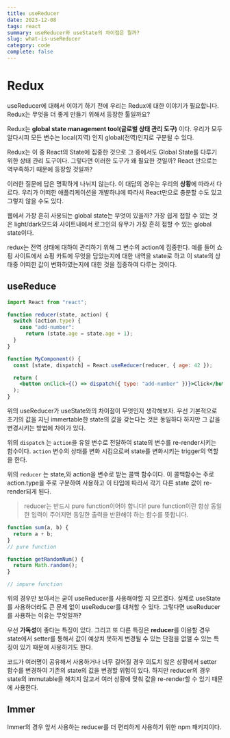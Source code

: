 ```yaml
---
title: useReducer
date: 2023-12-08
tags: react
summary: useReducer와 useState의 차이점은 뭘까?
slug: what-is-useReducer
category: code
complete: false
---
```


# Redux

useReducer에 대해서 이야기 하기 전에 우리는 Redux에 대한 이야기가 필요합니다. Redux는 무엇을 더 좋게 만들기 위해서 등장한 툴일까요?

Redux는 **global state management tool(글로벌 상태 관리 도구)** 이다. 우리가 모두 알다시피 모든 변수는 local(지역) 인지 global(전역)인지로 구분될 수 있다.

Redux는 이 중 React의 State에 집중한 것으로 그 중에서도 Global State를 다루기 위한 상태 관리 도구이다. 그렇다면 이러한 도구가 왜 필요한 것일까? React 만으로는 역부족하기 때문에 등장할 것일까?

이러한 질문에 답은 명확하게 나뉘지 않는다. 이 대답의 경우는 우리의 **상황**에 따라서 다르다. 우리가 어떠한 애플리케이션을 개발하냐에 따라서 React만으로 충분할 수도 있고 그렇지 않을 수도 있다.

웹에서 가장 흔히 사용되는 global state는 무엇이 있을까? 가장 쉽게 접할 수 있는 것은 light/dark모드와 사이트내에서 로그인의 유무가 가장 흔히 접할 수 있는 global state이다.

redux는 전역 상태에 대하여 관리하기 위해 그 변수의 action에 집중한다. 예를 들어 쇼핑 사이트에서 쇼핑 카트에 무엇을 담았는지에 대한 내역을 state로 하고 이 state의 상태중 어떠한 값이 변화하였는지에 대한 것을 집중하여 다루는 것이다.

## useReduce

```jsx
import React from "react";

function reducer(state, action) {
  switch (action.type) {
    case "add-number":
      return (state.age = state.age + 1);
  }
}

function MyComponent() {
  const [state, dispatch] = React.useReducer(reducer, { age: 42 });

  return (
    <button onClick={() => dispatch({ type: "add-number" })}>Click</button>
  );
}
```

위의 useReducer가 useState와의 차이점이 무엇인지 생각해보자. 우선 기본적으로 초기의 값을 지닌 immertable한 state의 값을 갖는다는 것은 동일하다 하지만 그 값을 변경시키는 방법에 차이가 있다.

위의 `dispatch` 는 `action`을 유일 변수로 전달하여 state의 변수를 re-render시키는 함수이다. `action` 변수의 상태를 변화 시킴으로써 state를 변화시키는 trigger의 역할을 한다.

위의 `reducer` 는 state,와 action을 변수로 받는 콜백 함수이다. 이 콜백함수는 주로 action.type을 주로 구분하여 사용하고 이 타입에 따라서 각기 다른 state 값이 re-render되게 된다.

> reducer는 반드시 pure function이어야 합니다!
> pure function이란 항상 동일한 입력이 주어지면 동일한 출력을 반환해야 하는 함수를 뜻합니다.

```javascript
function sum(a, b) {
  return a + b;
}
// pure function

function getRandomNum() {
  return Math.random();
}

// impure function
```

위의 경우만 보아서는 굳이 useReducer를 사용해야할 지 모르겠다. 실제로 useState를 사용하더라도 큰 문제 없이 useReducer를 대처할 수 있다. 그렇다면 useReducer를 사용하는 이유는 무엇일까?

우선 **가독성**이 좋다는 특징이 있다. 그리고 또 다른 특징은 **reducer**를 이용할 경우 state에서 setter를 통해서 값이 예상치 못하게 변경될 수 있는 단점을 없앨 수 있는 특징이 있기 때문에 사용하기도 한다.

코드가 여러명이 공유해서 사용하거나 너무 길어질 경우 의도치 않은 상황에서 setter 함수를 변경하여 기존의 state의 값을 변경할 위험이 있다. 하지만 reducer의 경우 state의 immutable을 해치지 않고서 여러 상황에 맞춰 값을 re-render할 수 있기 때문에 사용한다.

## Immer

Immer의 경우 앞서 사용하는 reducer를 더 편리하게 사용하기 위한 npm 패키지이다.
